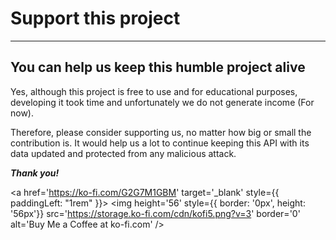 # Support this project
---

## **You can help us keep this humble project alive**

Yes, although this project is free to use and for educational purposes, developing it took
time and unfortunately we do not generate income (For now).

Therefore, please consider supporting us, no matter how big or small the contribution is.
It would help us a lot to continue keeping this API with its data updated and protected from any
malicious attack.

**_Thank you!_**

<a href='https://ko-fi.com/G2G7M1GBM' target='_blank' style={{ paddingLeft: "1rem" }}>
    <img height='56' style={{ border: '0px', height: '56px'}} src='https://storage.ko-fi.com/cdn/kofi5.png?v=3' border='0' alt='Buy Me a Coffee at ko-fi.com' />
</a>

<div style={{ paddingBottom: "5rem" }}></div>